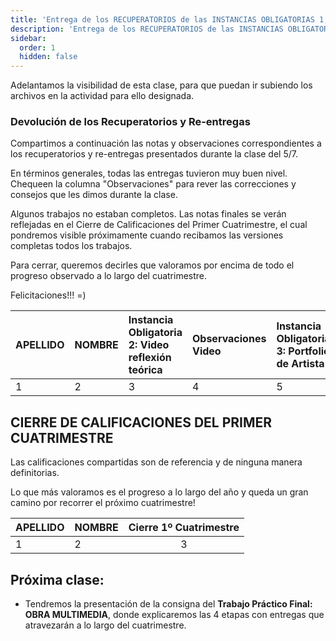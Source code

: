```yaml
---
title: 'Entrega de los RECUPERATORIOS de las INSTANCIAS OBLIGATORIAS 1, 2 y 3'
description: 'Entrega de los RECUPERATORIOS de las INSTANCIAS OBLIGATORIAS 1, 2 y 3'
sidebar:
  order: 1
  hidden: false
---
```



Adelantamos la visibilidad de esta clase, para que puedan ir subiendo los archivos en la actividad para ello designada. 

### Devolución de los Recuperatorios y Re-entregas

Compartimos a continuación las notas y observaciones correspondientes a los recuperatorios y re-entregas presentados durante la clase del 5/7.

En términos generales, todas las entregas tuvieron muy buen nivel. Chequeen la columna "Observaciones" para rever las correcciones y consejos que les dimos durante la clase.

Algunos trabajos no estaban completos. Las notas finales se verán reflejadas en el Cierre de Calificaciones del Primer Cuatrimestre, el cual pondremos visible próximamente cuando recibamos las versiones completas todos los trabajos.

Para cerrar, queremos decirles que valoramos por encima de todo el progreso observado a lo largo del cuatrimestre.

Felicitaciones!!! =)

| APELLIDO |	NOMBRE	| Instancia Obligatoria 2: Video reflexión teórica |	Observaciones Video | Instancia Obligatoria 3: Portfolio de Artista | Observaciones Portfolio |
| :------- |	:------	| :----------------------------------------------- |	:------------------ | :-------------------------------------------- | :---------------------- |
| 1 |	2	| 3 |	4 | 5 | 6 |

## CIERRE DE CALIFICACIONES DEL PRIMER CUATRIMESTRE

Las calificaciones compartidas son de referencia y de ninguna manera definitorias.

Lo que más valoramos es el progreso a lo largo del año y queda un gran camino por recorrer el próximo cuatrimestre!

| APELLIDO |	NOMBRE	| Cierre 1º Cuatrimestre |
| :------- |	:------	| :--------------------: |	
| 1 |	2	| 3 |

## Próxima clase:

- Tendremos la presentación de la consigna del **Trabajo Práctico Final: OBRA MULTIMEDIA**, donde explicaremos las 4 etapas con entregas que atravezarán a lo largo del cuatrimestre. 